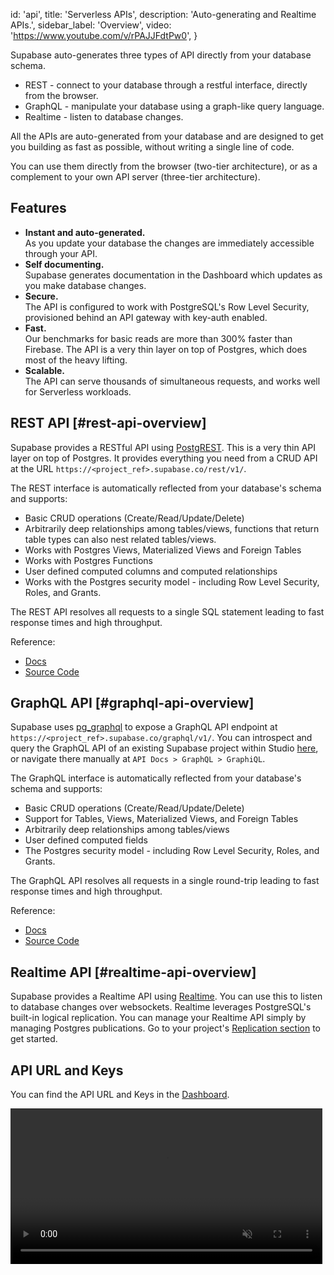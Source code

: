 
  id: 'api',
  title: 'Serverless APIs',
  description: 'Auto-generating and Realtime APIs.',
  sidebar_label: 'Overview',
  video: 'https://www.youtube.com/v/rPAJJFdtPw0',
}

Supabase auto-generates three types of API directly from your database schema.

- REST - connect to your database through a restful interface, directly from the browser.
- GraphQL - manipulate your database using a graph-like query language.
- Realtime - listen to database changes.

All the APIs are auto-generated from your database and are designed to get you building as fast as possible, without writing a single line of code.

You can use them directly from the browser (two-tier architecture), or as a complement to your own API server (three-tier architecture).

## Features

- **Instant and auto-generated.** <br />As you update your database the changes are immediately accessible through your API.
- **Self documenting.** <br />Supabase generates documentation in the Dashboard which updates as you make database changes.
- **Secure.** <br />The API is configured to work with PostgreSQL's Row Level Security, provisioned behind an API gateway with key-auth enabled.
- **Fast.** <br />Our benchmarks for basic reads are more than 300% faster than Firebase. The API is a very thin layer on top of Postgres, which does most of the heavy lifting.
- **Scalable.** <br />The API can serve thousands of simultaneous requests, and works well for Serverless workloads.

## REST API [#rest-api-overview]

Supabase provides a RESTful API using [PostgREST](https://postgrest.org/). This is a very thin API layer on top of Postgres.
It provides everything you need from a CRUD API at the URL `https://<project_ref>.supabase.co/rest/v1/`.

The REST interface is automatically reflected from your database's schema and supports:

- Basic CRUD operations (Create/Read/Update/Delete)
- Arbitrarily deep relationships among tables/views, functions that return table types can also nest related tables/views.
- Works with Postgres Views, Materialized Views and Foreign Tables
- Works with Postgres Functions
- User defined computed columns and computed relationships
- Works with the Postgres security model - including Row Level Security, Roles, and Grants.

The REST API resolves all requests to a single SQL statement leading to fast response times and high throughput.

Reference:

- [Docs](https://postgrest.org/)
- [Source Code](https://github.com/PostgREST/postgrest)

## GraphQL API [#graphql-api-overview]

Supabase uses [pg_graphql](https://supabase.github.io/pg_graphql/) to expose a GraphQL API endpoint at `https://<project_ref>.supabase.co/graphql/v1/`.
You can introspect and query the GraphQL API of an existing Supabase project within Studio [here](https://app.supabase.com/project/_/api/graphiql),
or navigate there manually at `API Docs > GraphQL > GraphiQL`.

The GraphQL interface is automatically reflected from your database's schema and supports:

- Basic CRUD operations (Create/Read/Update/Delete)
- Support for Tables, Views, Materialized Views, and Foreign Tables
- Arbitrarily deep relationships among tables/views
- User defined computed fields
- The Postgres security model - including Row Level Security, Roles, and Grants.

The GraphQL API resolves all requests in a single round-trip leading to fast response times and high throughput.

Reference:

- [Docs](https://supabase.github.io/pg_graphql/)
- [Source Code](https://github.com/supabase/pg_graphql)

## Realtime API [#realtime-api-overview]

Supabase provides a Realtime API using [Realtime](https://github.com/supabase/realtime). You can use this to listen to database changes over websockets.
Realtime leverages PostgreSQL's built-in logical replication. You can manage your Realtime API simply by managing Postgres publications.
Go to your project's [Replication section](https://app.supabase.com/project/_/database/replication) to get started.

## API URL and Keys

You can find the API URL and Keys in the [Dashboard](https://app.supabase.com/project/_/settings/api).

<video width="99%" muted playsInline controls={true}>
  <source
    src="https://xguihxuzqibwxjnimxev.supabase.co/storage/v1/object/public/videos/docs/api/api-url-and-key.mp4"
    type="video/mp4"
  />
</video>



